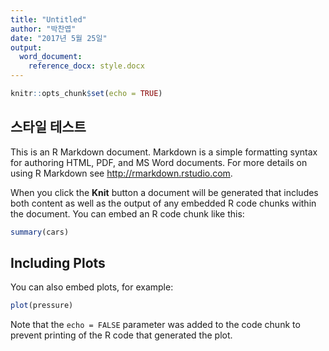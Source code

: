 ```yaml
---
title: "Untitled"
author: "박찬엽"
date: "2017년 5월 25일"
output: 
  word_document:
    reference_docx: style.docx
---
```


```r
knitr::opts_chunk$set(echo = TRUE)
```

## 스타일 테스트

This is an R Markdown document. Markdown is a simple formatting syntax for authoring HTML, PDF, and MS Word documents. For more details on using R Markdown see <http://rmarkdown.rstudio.com>.

When you click the **Knit** button a document will be generated that includes both content as well as the output of any embedded R code chunks within the document. You can embed an R code chunk like this:

```r
summary(cars)
```

## Including Plots

You can also embed plots, for example:

```r
plot(pressure)
```

Note that the `echo = FALSE` parameter was added to the code chunk to prevent printing of the R code that generated the plot.
